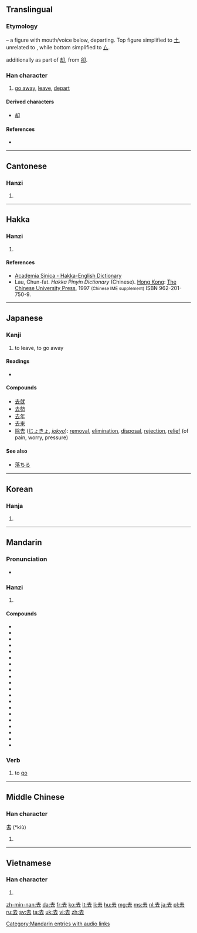 ==Translingual==
{{stroke order|type=animate}}
===Etymology===
{{Han compound|大|t1=man|口|t2=mouth|ls=ic}} – a figure with mouth/voice below, departing. Top figure simplified to [[土]], unrelated to {{term|士||scholar, gentleman|sc=Hani}}, while bottom simplified to [[厶]].

{{Han simp|谷}} additionally as part of [[却]], from [[卻]].

===Han character===
{{Han char|rn=28|rad=厶|as=03|sn=5|four=4073<sub>1</sub>|canj=土戈 (GI)|ids=⿱[[土]][[厶]]}}

# [[go away]], [[leave]], [[depart]]

====Derived characters====
* [[却]]

====References====
* {{Han ref|kx=0164.100|dkj=03070|dj=0372.070|hdz=10384.080|uh=53BB|ud=21435|bh=A568|bd=42344}}

----

==Cantonese==

===Hanzi===
{{yue-hanzi|jyut=[[heoi2]], [[heoi3]]|y=heui2, heui3}}

# {{defn|lang=yue|sort=厶03}}

----

==Hakka==

===Hanzi===
{{hak-hanzi|poj=[[hì]] (hi<sup>3</sup>), [[khì]] (khi<sup>3</sup>)|gd=|hpy=hi4, ki4}}

# {{defn|lang=hak|sort=厶03}}

====References====
*[http://minhakka.ling.sinica.edu.tw/bkg/hakyin/search.php?DETAIL=1&LIMIT=id=8745&dbname=su_tian_1&graph=2 Academia Sinica - Hakka-English Dictionary]
*Lau, Chun-fat. ''Hakka Pinyin Dictionary'' (Chinese). [[Hong Kong]]: [[w:Chinese University of Hong Kong|The Chinese University Press]], 1997 <small>(Chinese IME supplement)</small> ISBN 962-201-750-9.

----

==Japanese==

===Kanji===
{{ja-kanji|grade=3|rs=厶03}}
# to leave, to go away

====Readings====
* {{ja-readings|on=[[きょ]] (kyo), [[こ]] (ko)|kun=[[さる]] (saru), [[いぬ]] (inu) }}

====Compounds====
* [[去就]]
* [[去勢]]
* [[去年]]
* [[去来]]
* [[除去]] ([[じょきょ]], ''[[jokyo]]''): [[removal]], [[elimination]], [[disposal]], [[rejection]], [[relief]] (of pain, worry, pressure)

====See also====
* [[落ちる]]

----

==Korean==

===Hanja===
{{ko-hanja|hangeul=거|rv=geo|mr=kŏ}}

# {{defn|lang=ko|sort=厶03}}

----

==Mandarin==

===Pronunciation===
* {{audio|zh-qù.ogg|audio}}
{{rfp|lang=cmn|needs IPA}}

===Hanzi===
{{cmn-hanzi|pin=[[qù]] ([[qu4]])|wg=ch'ü<sup>4</sup>}}

# {{defn|lang=cmn|sort=厶03}}

====Compounds====
* {{l|cmn|去病}}
* {{l|cmn|去处|tr=qùchù}}
* {{l|cmn|去粗取精}}
* {{l|cmn|去掉}}
* {{l|cmn|去根}}
* {{l|cmn|去寒}}
* {{l|cmn|去火}}
* {{l|cmn|去留}}
* {{l|cmn|去路|tr=qùlù}}
* {{l|cmn|去你的|tr=qù nǐ de}}
* {{l|cmn|去年|tr=qùnián}}
* {{l|cmn|去任}}
* {{l|cmn|去声}}
* {{l|cmn|去世|tr=qùshì}}
* {{l|cmn|去暑}}
* {{l|cmn|去伪存真}}
* {{l|cmn|去污}}
* {{l|cmn|去向}}
* {{l|cmn|去杂去劣}}
* {{l|cmn|去职}}

===Verb===
{{cmn-noun|ts|pin=qù|pint=qu4|rs=厶03}}

# to [[go]]

[[Category:Mandarin entries with audio links]]

----

==Middle Chinese==

===Han character===
'''去''' (*kiù)<!--asterisk indicates that this is a reconstructed pronunciation-->

# {{defn|lang=zhx-mid|sort=厶03}}

----

==Vietnamese==

===Han character===
{{vi-hantu|[[khứ]], [[khử]]|rs=厶03}}

# {{defn|lang=vi|sort=厶03}}

[[zh-min-nan:去]]
[[da:去]]
[[fr:去]]
[[ko:去]]
[[lt:去]]
[[li:去]]
[[hu:去]]
[[mg:去]]
[[ms:去]]
[[nl:去]]
[[ja:去]]
[[pl:去]]
[[ru:去]]
[[sv:去]]
[[ta:去]]
[[uk:去]]
[[vi:去]]
[[zh:去]]